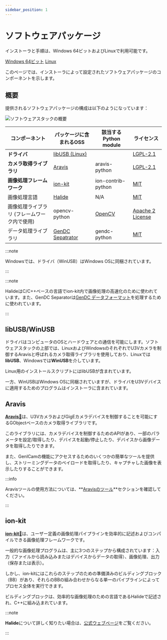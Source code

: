 ```yaml
---
sidebar_position: 1
---
```


# ソフトウェアパッケージ


<div class="jsx-section">
<p>
インストーラと手順は、Windows 64ビットおよびLinuxで利用可能です。
</p>
<div class="board">


<a class="card on-board" href="windows">Windows 64ビット</a>
<a class="card on-board" href="linux">Linux</a>
</div></div>

このページでは、インストーラによって設定されたソフトウェアパッケージのコンポーネントを示します。

## 概要

提供されるソフトウェアパッケージの構成は以下のようになっています：

![ソフトウェアスタックの概要](./img/generic-sw-stack.png)

| コンポーネント | パッケージに含まれるOSS | 該当するPython module |ライセンス |
| --------   | ------- | ------- | ------- |
| **ドライバ** | [libUSB (Linux)](#libusbwinusb) | | [LGPL-2.1](https://github.com/libusb/libusb/blob/master/COPYING) |
| **カメラ取得ライブラリ** | [Aravis](#aravis) | aravis-python | [LGPL-2.1](https://github.com/AravisProject/aravis?tab=LGPL-2.1-1-ov-file) |
| **画像処理フレームワーク** | [ion-kit](#ion-kit) | ion-contrib-python | [MIT](https://github.com/fixstars/ion-kit?tab=MIT-1-ov-file) |
| 画像処理言語 | [Halide](https://halide-lang.org/) | N/A | [MIT](https://github.com/halide/Halide/blob/main/LICENSE.txt) |
| 画像処理ライブラリ (フレームワーク内で使用) | opencv-python | [OpenCV](https://opencv.org/) | [Apache 2 License](https://opencv.org/license/) |
| データ処理ライブラリ| [GenDC Sepatrator](https://github.com/Sensing-Dev/GenDC) | gendc-python | [MIT](https://github.com/Sensing-Dev/GenDC/tree/refactor/python?tab=License-1-ov-file) |

:::note

Windowsでは、ドライバ（WinUSB）はWindows OSに同梱されています。

:::

:::note

HalideはC/C++ベースの言語でion-kit内で画像処理の高速化のために使われています。また、GenDC Separatorは[GenDC データフォーマット](../lessons/camera.md)を処理するために使われています。

:::

## libUSB/WinUSB

ドライバはコンピュータのOSとハードウェアとの通信を可能にします。ソフトウェアスタックの上部では、LinuxおよびWindowsのそれぞれでU3Vカメラを制御するAravisと呼ばれるカメラ取得ライブラリを使用しており、Linuxでは**libUSB**、Windowsでは**WinUSB**を介しています。

Linux用のインストールスクリプトにはlibUSBが含まれています。

一方、WinUSBはWindows OSに同梱されていますが、ドライバをU3Vデバイスに適用するためのプログラムはインストーラに含まれています。

## Aravis

[**Aravis**&#128279;](https://aravisproject.github.io/aravis/)は、U3VカメラおよびGigEカメラデバイスを制御することを可能にするGObjectベースのカメラ取得ライブラリです。

このライブラリには、カメラデバイスを制御するためのAPIがあり、一部のパラメータを設定/取得したり、デバイスを起動/停止したり、デバイスから画像データを取得したりできます。

また、GenICamの機能にアクセスするためのいくつかの簡単なツールを提供し、ストリーミングデータのペイロードを取得したり、キャプチャした画像を表示したりすることができます。

:::info

Aravisツールの使用方法については、**[Aravisのツール](../external/aravis/arv-tools.md)**セクションを確認してください。

:::

## ion-kit

[**ion-kit**&#128279;](https://github.com/fixstars/ion-kit)は、ユーザー定義の画像処理パイプラインを効率的に記述およびコンパイルできる画像処理フレームワークです。

一般的な画像処理プログラムは、主に3つのステップから構成されています：入力（ファイルから読み込みまたはデバイスからデータの取得）、画像処理、出力（保存または表示）。

しかし、ion-kitにはこれらのステップのための準備済みのビルディングブロック（BB）があり、それらのBBの組み合わせからなる単一のパイプラインによってプロセス全体を実行できます。

ビルディングブロックは、効率的な画像処理のための言語であるHalideで記述され、C++に組み込まれています。

:::note

**Halide**について詳しく知りたい場合は、[公式ウェブページ](https://halide-lang.org/)をご覧ください。

:::
